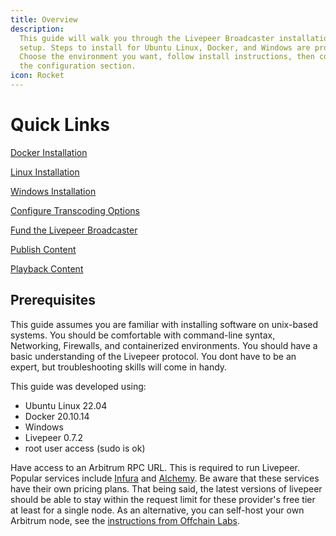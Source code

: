 ```yaml
---
title: Overview
description:
  This guide will walk you through the Livepeer Broadcaster installation and
  setup. Steps to install for Ubuntu Linux, Docker, and Windows are provided.
  Choose the environment you want, follow install instructions, then continue to
  the configuration section.
icon: Rocket
---
```


# Quick Links

[Docker Installation](/broadcasters/guides/docker-install)

[Linux Installation](/broadcasters/guides/linux-install)

[Windows Installation](/broadcasters/guides/windows-install)

[Configure Transcoding Options](/broadcasters/guides/transcoding-options)

[Fund the Livepeer Broadcaster](/broadcasters/guides/fund-broadcaster)

[Publish Content](/broadcasters/guides/publish-content)

[Playback Content](/broadcasters/guides/playback-content)

## Prerequisites

This guide assumes you are familiar with installing software on unix-based
systems. You should be comfortable with command-line syntax, Networking,
Firewalls, and containerized environments. You should have a basic understanding
of the Livepeer protocol. You dont have to be an expert, but troubleshooting
skills will come in handy.

This guide was developed using:

- Ubuntu Linux 22.04
- Docker 20.10.14
- Windows
- Livepeer 0.7.2
- root user access (sudo is ok)

Have access to an Arbitrum RPC URL. This is required to run Livepeer. 
Popular services include [Infura](https://www.infura.io/) and 
[Alchemy](https://www.alchemy.com/). Be aware that these services have their
own pricing plans. That being said, the latest versions of livepeer should be able
to stay within the request limit for these provider's free tier at least for a single 
node. As an alternative, you can self-host your own Arbitrum node, see the 
[instructions from Offchain Labs](https://docs.arbitrum.io/node-running/how-tos/running-a-full-node).